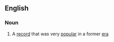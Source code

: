 ==English==

===Noun===
{{en-noun|head=[[golden]] [[oldie]]}}

# A [[record]] that was very [[popular]] in a former [[era]]